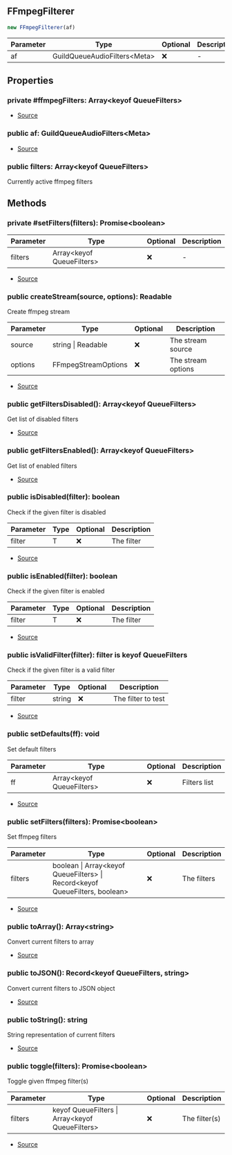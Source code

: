 ## FFmpegFilterer

```typescript
new FFmpegFilterer(af)
```
| Parameter | Type | Optional | Description |
| ----------- | ----------- | ----------- | ----------- |
| af | GuildQueueAudioFilters\<Meta> | ❌ | - |

## Properties
### private  #ffmpegFilters: Array\<keyof QueueFilters>
- [Source](https://github.com/Androz2091/discord-player/blob/caddfb3/packages/discord-player/src/Structures/GuildQueueAudioFilters.ts#L44)
### public  af: GuildQueueAudioFilters\<Meta>
- [Source](https://github.com/Androz2091/discord-player/blob/caddfb3/packages/discord-player/src/Structures/GuildQueueAudioFilters.ts#L45)
### public  filters: Array\<keyof QueueFilters>
Currently active ffmpeg filters
## Methods
### private  #setFilters(filters): Promise\<boolean>
| Parameter | Type | Optional | Description |
| ----------- | ----------- | ----------- | ----------- |
| filters | Array\<keyof QueueFilters> | ❌ | - |


- [Source](https://github.com/Androz2091/discord-player/blob/caddfb3/packages/discord-player/src/Structures/GuildQueueAudioFilters.ts#L47)
### public  createStream(source, options): Readable
Create ffmpeg stream




| Parameter | Type | Optional | Description |
| ----------- | ----------- | ----------- | ----------- |
| source | string \| Readable | ❌ | The stream source |
| options | FFmpegStreamOptions | ❌ | The stream options |


- [Source](https://github.com/Androz2091/discord-player/blob/caddfb3/packages/discord-player/src/Structures/GuildQueueAudioFilters.ts#L59)
### public  getFiltersDisabled(): Array\<keyof QueueFilters>
Get list of disabled filters





- [Source](https://github.com/Androz2091/discord-player/blob/caddfb3/packages/discord-player/src/Structures/GuildQueueAudioFilters.ts#L127)
### public  getFiltersEnabled(): Array\<keyof QueueFilters>
Get list of enabled filters





- [Source](https://github.com/Androz2091/discord-player/blob/caddfb3/packages/discord-player/src/Structures/GuildQueueAudioFilters.ts#L120)
### public  isDisabled(filter): boolean
Check if the given filter is disabled




| Parameter | Type | Optional | Description |
| ----------- | ----------- | ----------- | ----------- |
| filter | T | ❌ | The filter |


- [Source](https://github.com/Androz2091/discord-player/blob/caddfb3/packages/discord-player/src/Structures/GuildQueueAudioFilters.ts#L143)
### public  isEnabled(filter): boolean
Check if the given filter is enabled




| Parameter | Type | Optional | Description |
| ----------- | ----------- | ----------- | ----------- |
| filter | T | ❌ | The filter |


- [Source](https://github.com/Androz2091/discord-player/blob/caddfb3/packages/discord-player/src/Structures/GuildQueueAudioFilters.ts#L135)
### public  isValidFilter(filter): filter is keyof QueueFilters
Check if the given filter is a valid filter




| Parameter | Type | Optional | Description |
| ----------- | ----------- | ----------- | ----------- |
| filter | string | ❌ | The filter to test |


- [Source](https://github.com/Androz2091/discord-player/blob/caddfb3/packages/discord-player/src/Structures/GuildQueueAudioFilters.ts#L151)
### public  setDefaults(ff): void
Set default filters




| Parameter | Type | Optional | Description |
| ----------- | ----------- | ----------- | ----------- |
| ff | Array\<keyof QueueFilters> | ❌ | Filters list |


- [Source](https://github.com/Androz2091/discord-player/blob/caddfb3/packages/discord-player/src/Structures/GuildQueueAudioFilters.ts#L113)
### public  setFilters(filters): Promise\<boolean>
Set ffmpeg filters




| Parameter | Type | Optional | Description |
| ----------- | ----------- | ----------- | ----------- |
| filters | boolean \| Array\<keyof QueueFilters> \| Record\<keyof QueueFilters, boolean> | ❌ | The filters |


- [Source](https://github.com/Androz2091/discord-player/blob/caddfb3/packages/discord-player/src/Structures/GuildQueueAudioFilters.ts#L67)
### public  toArray(): Array\<string>
Convert current filters to array





- [Source](https://github.com/Androz2091/discord-player/blob/caddfb3/packages/discord-player/src/Structures/GuildQueueAudioFilters.ts#L158)
### public  toJSON(): Record\<keyof QueueFilters, string>
Convert current filters to JSON object





- [Source](https://github.com/Androz2091/discord-player/blob/caddfb3/packages/discord-player/src/Structures/GuildQueueAudioFilters.ts#L165)
### public  toString(): string
String representation of current filters





- [Source](https://github.com/Androz2091/discord-player/blob/caddfb3/packages/discord-player/src/Structures/GuildQueueAudioFilters.ts#L176)
### public  toggle(filters): Promise\<boolean>
Toggle given ffmpeg filter(s)




| Parameter | Type | Optional | Description |
| ----------- | ----------- | ----------- | ----------- |
| filters | keyof QueueFilters \| Array\<keyof QueueFilters> | ❌ | The filter(s) |


- [Source](https://github.com/Androz2091/discord-player/blob/caddfb3/packages/discord-player/src/Structures/GuildQueueAudioFilters.ts#L97)